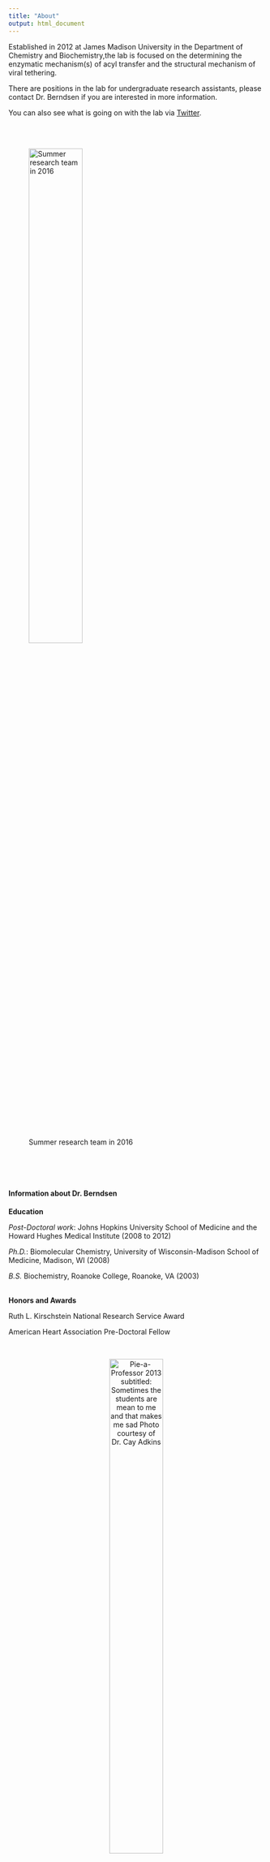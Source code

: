 ```yaml
---
title: "About"
output: html_document
---
```


Established in 2012 at James Madison University in the Department of Chemistry and Biochemistry,the lab is focused on the determining the enzymatic mechanism(s) of acyl transfer and the structural mechanism of viral tethering. 

There are positions in the lab for undergraduate research assistants, please contact Dr. Berndsen if you are interested in more information.  

You can also see what is going on with the lab via [Twitter](https://twitter.com/kcat_km).

<br>
<br>


![Summer research team in 2016](images\group.png){ width=50% }

<br>
<br>
<br>


#### Information about Dr. Berndsen

**Education**

*Post-Doctoral work*: Johns Hopkins University School of Medicine and the Howard Hughes Medical Institute (2008 to 2012)

*Ph.D.*: Biomolecular Chemistry, University of Wisconsin-Madison School of Medicine, Madison, WI (2008)

*B.S.* Biochemistry, Roanoke College, Roanoke, VA (2003)

<br>
**Honors and Awards**

Ruth L. Kirschstein National Research Service Award

American Heart Association Pre-Doctoral Fellow

<br>

<center>![Pie-a-Professor 2013 subtitled: Sometimes the students are mean to me and that makes me sad *Photo courtesy of Dr. Cay Adkins*](images/DSC_0869.jpg){ width=50% }</center>

